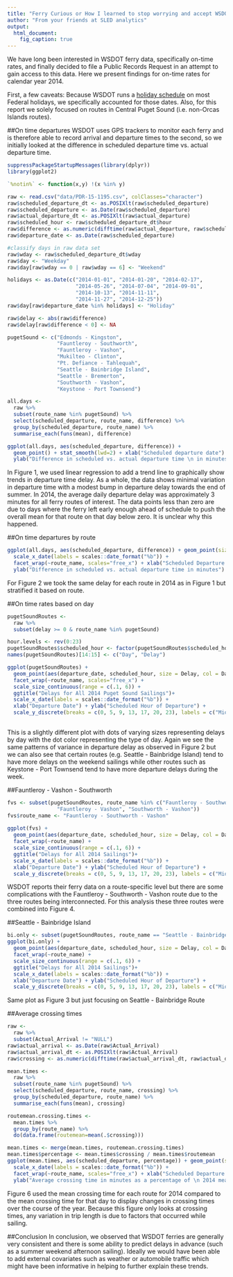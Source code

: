 ---
title: "Ferry Curious or How I learned to stop worrying and accept WSDOT"
author: "From your friends at SLED analytics"
output: 
  html_document:
    fig_caption: true
---

We have long been interested in WSDOT ferry data, specifically on-time rates, and finally decided to file a Public Records Request in an attempt to gain access to this data. Here we present findings for on-time rates for calendar year 2014.

First, a few caveats: Because WSDOT runs a [holiday schedule](http://www.wsdot.wa.gov/Ferries/infodesk/faq/general_info/) on most Federal holidays, we specifically accounted for those dates. Also, for this report we solely focused on routes in Central Puget Sound (i.e. non-Orcas Islands routes).

##On time departures
WSDOT uses GPS trackers to monitor each ferry and is therefore able to record arrival and departure times to the second, so we initially looked at the difference in scheduled departure time vs. actual departure time.

```{r, echo=FALSE, fig.width=6, fig.cap="*Figure 1*: Each point represents the mean departure delay on that date for all ferry routes with a trend line overlaid."}
suppressPackageStartupMessages(library(dplyr))
library(ggplot2)

`%notin%` <- function(x,y) !(x %in% y)

raw <- read.csv("data/PDR-15-1195.csv", colClasses="character")
raw$scheduled_departure_dt <- as.POSIXlt(raw$scheduled_departure)
raw$scheduled_departure <- as.Date(raw$scheduled_departure)
raw$actual_departure_dt <- as.POSIXlt(raw$actual_departure)
raw$scheduled_hour <- raw$scheduled_departure_dt$hour
raw$difference <- as.numeric(difftime(raw$actual_departure, raw$scheduled_departure_dt, units = "min"))
raw$departure_date <- as.Date(raw$scheduled_departure)

#classify days in raw data set
raw$wday <- raw$scheduled_departure_dt$wday
raw$day <- "Weekday"
raw$day[raw$wday == 0 | raw$wday == 6] <- "Weekend"

holidays <- as.Date(c("2014-01-01", "2014-01-20", "2014-02-17",
                      "2014-05-26", "2014-07-04", "2014-09-01",
                      "2014-10-13", "2014-11-11",
                      "2014-11-27", "2014-12-25"))
raw$day[raw$departure_date %in% holidays] <- "Holiday"

raw$delay <- abs(raw$difference)
raw$delay[raw$difference < 0] <- NA

pugetSound <- c("Edmonds - Kingston",
                "Fauntleroy - Southworth",
                "Fauntleroy - Vashon",
                "Mukilteo - Clinton",
                "Pt. Defiance - Tahlequah",
                "Seattle - Bainbridge Island",
                "Seattle - Bremerton",
                "Southworth - Vashon",
                "Keystone - Port Townsend")

all.days <-
  raw %>%
  subset(route_name %in% pugetSound) %>%
  select(scheduled_departure, route_name, difference) %>%
  group_by(scheduled_departure, route_name) %>%
  summarise_each(funs(mean), difference)

ggplot(all.days, aes(scheduled_departure, difference)) +
  geom_point() + stat_smooth(lwd=2) + xlab("Scheduled departure date") +
  ylab("Difference in scheduled vs. actual departure time \n in minutes")
```

In Figure 1, we used linear regression to add a trend line to graphically show trends in departure time delay. As a whole, the data shows minimal variation in departure time with a modest bump in departure delay towards the end of summer. In 2014, the average daily departure delay was approximately 3 minutes for all ferry routes of interest. The data points less than zero are due to days where the ferry left early enough ahead of schedule to push the overall mean for that route on that day below zero. It is unclear why this happened.

##On time departures by route
```{r, echo=FALSE, fig.cap="*Figure 2*: Difference in scheduled departure time vs. actual departure time as a percentage of maximum delay stratified by route.", fig.width=8, fig.height=6}

ggplot(all.days, aes(scheduled_departure, difference)) + geom_point(size=0.3) + stat_smooth() +
  scale_x_date(labels = scales::date_format("%b")) +
  facet_wrap(~route_name, scales="free_x") + xlab("Scheduled Departure Date") +
  ylab("Difference in scheduled vs. actual departure time in minutes")
```

For Figure 2 we took the same delay for each route in 2014 as in Figure 1 but stratified it based on route.

##On time rates based on day
```{r, echo=FALSE, fig.width=8, fig.height=6, fig.cap="*Figure 3*: Difference in scheduled departure time vs. actual departure time by day"}

pugetSoundRoutes <- 
  raw %>%
  subset(delay >= 0 & route_name %in% pugetSound) 

hour.levels <- rev(0:23)
pugetSoundRoutes$scheduled_hour <- factor(pugetSoundRoutes$scheduled_hour, levels = 23:0, ordered=T)
names(pugetSoundRoutes)[14:15] <- c("Day", "Delay")

ggplot(pugetSoundRoutes) + 
  geom_point(aes(departure_date, scheduled_hour, size = Delay, col = Day)) +
  facet_wrap(~route_name, scales="free_x") + 
  scale_size_continuous(range = c(.1, 6)) + 
  ggtitle("Delays for All 2014 Puget Sound Sailings")+
  scale_x_date(labels = scales::date_format("%b")) +
  xlab("Departure Date") + ylab("Scheduled Hour of Departure") +
  scale_y_discrete(breaks = c(0, 5, 9, 13, 17, 20, 23), labels = c("Midnight", "5 am", "9 am", "1 pm", "5 pm", "8pm", "11pm"))
  
```

This is a slightly different plot with dots of varying sizes representing delays by day with the dot color representing the type of day. Again we see the same patterns of variance in departure delay as observed in Figure 2 but we can also see that certain routes (e.g. Seattle - Bainbridge Island) tend to have more delays on the weekend sailings while other routes such as Keystone - Port Townsend tend to have more departure delays during the week.

##Fauntleroy - Vashon - Southworth

```{r, echo=FALSE, fig.cap="*Figure 4*: Delay in departure for combined Fauntleroy - Southworth - Vashon routes"}
fvs <- subset(pugetSoundRoutes, route_name %in% c("Fauntleroy - Southworth",
                "Fauntleroy - Vashon", "Southworth - Vashon"))
fvs$route_name <- "Fauntleroy - Southworth - Vashon"        
              
ggplot(fvs) + 
  geom_point(aes(departure_date, scheduled_hour, size = Delay, col = Day)) +
  facet_wrap(~route_name) + 
  scale_size_continuous(range = c(.1, 6)) + 
  ggtitle("Delays for All 2014 Sailings")+
  scale_x_date(labels = scales::date_format("%b")) +
  xlab("Departure Date") + ylab("Scheduled Hour of Departure") +
  scale_y_discrete(breaks = c(0, 5, 9, 13, 17, 20, 23), labels = c("Midnight", "5 am", "9 am", "1 pm", "5 pm", "8pm", "11pm"))
```

WSDOT reports their ferry data on a route-specific level but there are some complications with the Fauntleroy - Southworth - Vashon route due to the three routes being interconnected. For this analysis these three routes were combined into Figure 4.


##Seattle - Bainbridge Island
```{r, echo=FALSE, fig.cap="*Figure 5*: Delay in departure for Seattle - Bainbridge Island route"}
bi.only <- subset(pugetSoundRoutes, route_name == "Seattle - Bainbridge Island")
ggplot(bi.only) + 
  geom_point(aes(departure_date, scheduled_hour, size = Delay, col = Day)) +
  facet_wrap(~route_name) + 
  scale_size_continuous(range = c(.1, 6)) + 
  ggtitle("Delays for All 2014 Sailings")+
  scale_x_date(labels = scales::date_format("%b")) +
  xlab("Departure Date") + ylab("Scheduled Hour of Departure") +
  scale_y_discrete(breaks = c(0, 5, 9, 13, 17, 20, 23), labels = c("Midnight", "5 am", "9 am", "1 pm", "5 pm", "8pm", "11pm"))
```

Same plot as Figure 3 but just focusing on Seattle - Bainbridge Route

##Average crossing times
```{r, echo=FALSE, fig.cap="*Figure 6*: Average crossing time by route"}
raw <- 
  raw %>%
  subset(Actual_Arrival != "NULL")
raw$actual_arrival <- as.Date(raw$Actual_Arrival)
raw$actual_arrival_dt <- as.POSIXlt(raw$Actual_Arrival)
raw$crossing <- as.numeric(difftime(raw$actual_arrival_dt, raw$actual_departure_dt, units = "min"))

mean.times <-
  raw %>%
  subset(route_name %in% pugetSound) %>%
  select(scheduled_departure, route_name, crossing) %>%
  group_by(scheduled_departure, route_name) %>%
  summarise_each(funs(mean), crossing)

routemean.crossing.times <- 
  mean.times %>%
  group_by(route_name) %>%
  do(data.frame(routemean=mean(.$crossing)))

mean.times <- merge(mean.times, routemean.crossing.times)
mean.times$percentage <- mean.times$crossing / mean.times$routemean
ggplot(mean.times, aes(scheduled_departure, percentage)) + geom_point(size=0.3) + stat_smooth() +
  scale_x_date(labels = scales::date_format("%b")) +
  facet_wrap(~route_name, scales="free_x") + xlab("Scheduled Departure Date") +
  ylab("Average crossing time in minutes as a percentage of \n 2014 mean crossing time")
```

Figure 6 used the mean crossing time for each route for 2014 compared to the mean crossing time for that day to display changes in crossing times over the course of the year. Because this figure only looks at crossing times, any variation in trip length is due to factors that occurred while sailing.

##Conclusion
In conclusion, we observed that WSDOT ferries are generally very consistent and there is some ability to predict delays in advance (such as a summer weekend afternoon sailing). Ideally we would have been able to add external covariates such as weather or automobile traffic which might have been informative in helping to further explain these trends.
